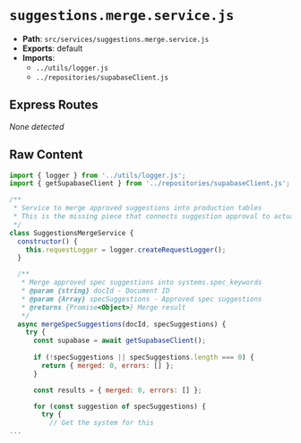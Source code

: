 # `suggestions.merge.service.js`

- **Path**: `src/services/suggestions.merge.service.js`
- **Exports**: default
- **Imports**:
  - `../utils/logger.js`
  - `../repositories/supabaseClient.js`

## Express Routes
_None detected_

## Raw Content

```js
import { logger } from '../utils/logger.js';
import { getSupabaseClient } from '../repositories/supabaseClient.js';

/**
 * Service to merge approved suggestions into production tables
 * This is the missing piece that connects suggestion approval to actual system behavior
 */
class SuggestionsMergeService {
  constructor() {
    this.requestLogger = logger.createRequestLogger();
  }

  /**
   * Merge approved spec suggestions into systems.spec_keywords
   * @param {string} docId - Document ID
   * @param {Array} specSuggestions - Approved spec suggestions
   * @returns {Promise<Object>} Merge result
   */
  async mergeSpecSuggestions(docId, specSuggestions) {
    try {
      const supabase = await getSupabaseClient();
      
      if (!specSuggestions || specSuggestions.length === 0) {
        return { merged: 0, errors: [] };
      }

      const results = { merged: 0, errors: [] };

      for (const suggestion of specSuggestions) {
        try {
          // Get the system for this 
...
```
